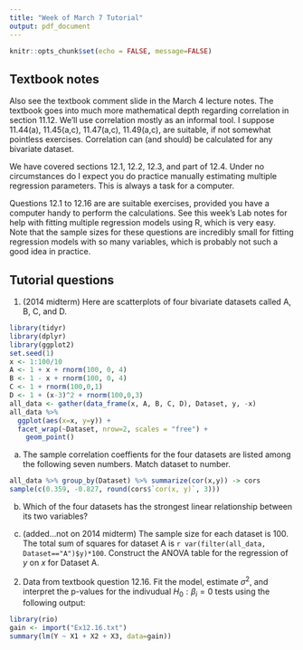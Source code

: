 ```yaml
---
title: "Week of March 7 Tutorial"
output: pdf_document
---
```


```r
knitr::opts_chunk$set(echo = FALSE, message=FALSE)
```

## Textbook notes

Also see the textbook comment slide in the March 4 lecture notes. The textbook goes into much more mathematical depth regarding correlation in section 11.12. We'll use correlation mostly as an informal tool. I suppose 11.44(a), 11.45(a,c), 11.47(a,c), 11.49(a,c), are suitable, if not somewhat pointless exercises. Correlation can (and should) be calculated for any bivariate dataset.

We have covered sections 12.1, 12.2, 12.3, and part of 12.4. Under no circumstances do I expect you do practice manually estimating multiple regression parameters. This is always a task for a computer.

Questions 12.1 to 12.16 are are suitable exercises, provided you have a computer handy to perform the calculations. See this week's Lab notes for help with fitting multiple regression models using R, which is very easy. Note that the sample sizes for these questions are incredibly small for fitting regression models with so many variables, which is probably not such a good idea in practice.

## Tutorial questions

1. (2014 midterm)  Here are scatterplots of four bivariate datasets
called A, B, C, and D.

```r
library(tidyr)
library(dplyr)
library(ggplot2)
set.seed(1)
x <- 1:100/10
A <- 1 + x + rnorm(100, 0, 4)
B <- 1 - x + rnorm(100, 0, 4)
C <- 1 + rnorm(100,0,1)
D <- 1 + (x-3)^2 + rnorm(100,0,3)
all_data <- gather(data_frame(x, A, B, C, D), Dataset, y, -x)
all_data %>% 
  ggplot(aes(x=x, y=y)) + 
  facet_wrap(~Dataset, nrow=2, scales = "free") +
    geom_point()
```

a. The sample correlation coeffients for the four datasets are listed among the following seven numbers. Match dataset to number.

```r
all_data %>% group_by(Dataset) %>% summarize(cor(x,y)) -> cors
sample(c(0.359, -0.827, round(cors$`cor(x, y)`, 3)))
```

b. Which of the four datasets has the strongest linear relationship between its two variables?

c. (added...not on 2014 midterm) The sample size for each dataset is 100. The total sum of squares for dataset A is `r var(filter(all_data, Dataset=="A")$y)*100`. Construct the ANOVA table for the regression of $y$ on $x$ for Dataset A.

2. Data from textbook question 12.16. Fit the model, estimate $\sigma^2$, and interpret the p-values for the indivudual $H_0: \beta_i = 0$ tests using the following output:

```r
library(rio)
gain <- import("Ex12.16.txt")
summary(lm(Y ~ X1 + X2 + X3, data=gain))
```


